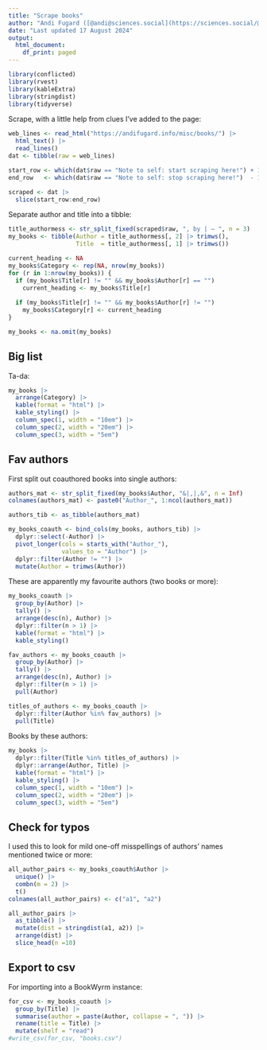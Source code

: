 ```yaml
---
title: "Scrape books"
author: "Andi Fugard ([@andi@sciences.social](https://sciences.social/@andi))"
date: "Last updated 17 August 2024"
output:
  html_document:
    df_print: paged
---
```



```r
library(conflicted)
library(rvest)
library(kableExtra)
library(stringdist)
library(tidyverse)
```


Scrape, with a little help from clues I've added to the page:

```r
web_lines <- read_html("https://andifugard.info/misc/books/") |>
  html_text() |>
  read_lines()
dat <- tibble(raw = web_lines)

start_row <- which(dat$raw == "Note to self: start scraping here!") + 1
end_row   <- which(dat$raw == "Note to self: stop scraping here!")  - 1

scraped <- dat |>
  slice(start_row:end_row)
```

Separate author and title into a tibble:

```r
title_authormess <- str_split_fixed(scraped$raw, ", by | – ", n = 3)
my_books <- tibble(Author = title_authormess[, 2] |> trimws(),
                   Title  = title_authormess[, 1] |> trimws())

current_heading <- NA
my_books$Category <- rep(NA, nrow(my_books))
for (r in 1:nrow(my_books)) {
  if (my_books$Title[r] != "" && my_books$Author[r] == "")
    current_heading <- my_books$Title[r]
  
  if (my_books$Title[r] != "" && my_books$Author[r] != "")
    my_books$Category[r] <- current_heading  
}

my_books <- na.omit(my_books)
```



## Big list


Ta-da:

```r
my_books |>
  arrange(Category) |>
  kable(format = "html") |>
  kable_styling() |>
  column_spec(1, width = "10em") |>
  column_spec(2, width = "20em") |>
  column_spec(3, width = "5em")
```


## Fav authors

First split out coauthored books into single authors:

```r
authors_mat <- str_split_fixed(my_books$Author, "&|,|,&", n = Inf)
colnames(authors_mat) <- paste0("Author_", 1:ncol(authors_mat))

authors_tib <- as_tibble(authors_mat)

my_books_coauth <- bind_cols(my_books, authors_tib) |>
  dplyr::select(-Author) |>
  pivot_longer(cols = starts_with("Author_"),
               values_to = "Author") |>
  dplyr::filter(Author != "") |>
  mutate(Author = trimws(Author))
```


These are apparently my favourite authors (two books or more):

```r
my_books_coauth |>
  group_by(Author) |>
  tally() |>
  arrange(desc(n), Author) |>
  dplyr::filter(n > 1) |>
  kable(format = "html") |>
  kable_styling()
```

```r
fav_authors <- my_books_coauth |>
  group_by(Author) |>
  tally() |>
  arrange(desc(n), Author) |>
  dplyr::filter(n > 1) |>
  pull(Author)

titles_of_authors <- my_books_coauth |>
  dplyr::filter(Author %in% fav_authors) |>
  pull(Title)
```

Books by these authors:

```r
my_books |>
  dplyr::filter(Title %in% titles_of_authors) |>
  dplyr::arrange(Author, Title) |>
  kable(format = "html") |>
  kable_styling() |>
  column_spec(1, width = "10em") |>
  column_spec(2, width = "20em") |>
  column_spec(3, width = "5em")
```





## Check for typos

I used this to look for mild one-off misspellings of authors' names mentioned twice or more:

```r
all_author_pairs <- my_books_coauth$Author |>
  unique() |>
  combn(m = 2) |>
  t()
colnames(all_author_pairs) <- c("a1", "a2")

all_author_pairs |>
  as_tibble() |>
  mutate(dist = stringdist(a1, a2)) |>
  arrange(dist) |>
  slice_head(n =10)
```


## Export to csv

For importing into a BookWyrm instance:

```r
for_csv <- my_books_coauth |>
  group_by(Title) |>
  summarise(author = paste(Author, collapse = ", ")) |>
  rename(title = Title) |>
  mutate(shelf = "read")
#write_csv(for_csv, "books.csv")
```
